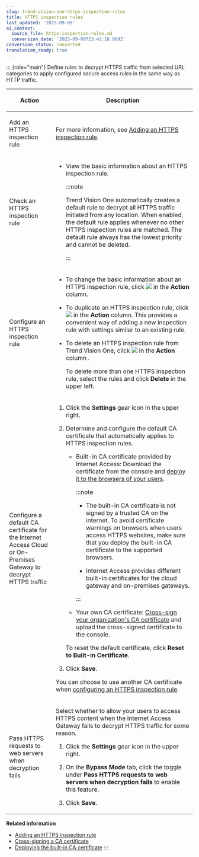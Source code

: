 ```yaml
---
slug: trend-vision-one-https-inspection-rules
title: HTTPS inspection rules
last_updated: '2025-09-08'
ai_context:
  source_file: https-inspection-rules.md
  conversion_date: '2025-09-08T23:42:18.099Z'
conversion_status: converted
translation_ready: true
---
```


::: {role="main"}
Define rules to decrypt HTTPS traffic from selected URL categories to apply configured secure access rules in the same way as HTTP traffic.

<table>
<colgroup>
<col style="width: 25%" />
<col style="width: 75%" />
</colgroup>
<thead>
<tr>
<th><p>Action</p></th>
<th><p>Description</p></th>
</tr>
</thead>
<tbody>
<tr>
<td><p>Add an HTTPS inspection rule</p></td>
<td><p>For more information, see <a href="trend-vision-one-adding-https-inspection-rule">Adding an HTTPS inspection rule</a>.</p></td>
</tr>
<tr>
<td><p>Check an HTTPS inspection rule</p></td>
<td><ul>
<li><p>View the basic information about an HTTPS inspection rule.</p>


:::note

<p>Trend Vision One automatically creates a default rule to decrypt all HTTPS traffic initiated from any location. When enabled, the default rule applies whenever no other HTTPS inspection rules are matched. The default rule always has the lowest priority and cannot be deleted.</p>


:::

</li>
</ul></td>
</tr>
<tr>
<td><p>Configure an HTTPS inspection rule</p></td>
<td><ul>
<li><p>To change the basic information about an HTTPS inspection rule, click <img src="./images/edit_icon=GUID-1F1D1164-5310-4D6D-ACD0-6049C86960AF.webp" /> in the <strong>Action</strong> column.</p></li>
<li><p>To duplicate an HTTPS inspection rule, click <img src="./images/duplicate=e79af1b6-17af-40ad-b942-53ffb9e796d2.webp" /> in the <strong>Action</strong> column. This provides a convenient way of adding a new inspection rule with settings similar to an existing rule.</p></li>
<li><p>To delete an HTTPS inspection rule from Trend Vision One, click <img src="./images/trash_icon=GUID-47cf6867-6315-438e-8670-86ff36f22a28.webp" /> in the <strong>Action</strong> column .</p>
<p>To delete more than one HTTPS inspection rule, select the rules and click <strong>Delete</strong> in the upper left.</p></li>
</ul></td>
</tr>
<tr>
<td><p>Configure a default CA certificate for the Internet Access Cloud or On-Premises Gateway to decrypt HTTPS traffic</p></td>
<td><ol>
<li><p>Click the <strong>Settings</strong> gear icon in the upper right.</p></li>
<li><p>Determine and configure the default CA certificate that automatically applies to HTTPS inspection rules.</p>
<ul>
<li><p>Built-in CA certificate provided by Internet Access: Download the certificate from the console and <a href="trend-vision-one-deploying-built-ca-certificate">deploy it to the browsers of your users</a>.</p>


:::note

<ul>
<li><p>The built-in CA certificate is not signed by a trusted CA on the internet. To avoid certificate warnings on browsers when users access HTTPS websites, make sure that you deploy the built-in CA certificate to the supported browsers.</p></li>
<li><p>Internet Access provides different built-in certificates for the cloud gateway and on-premises gateways.</p></li>
</ul>


:::

</li>
<li><p>Your own CA certificate: <a href="trend-vision-one-cross-signing-ca-certificate">Cross-sign your organization's CA certificate</a> and upload the cross-signed certificate to the console.</p></li>
</ul>
<p>To reset the default certificate, click <strong>Reset to Built-in Certificate</strong>.</p></li>
<li><p>Click <strong>Save</strong>.</p></li>
</ol>
<p>You can choose to use another CA certificate when <a href="trend-vision-one-adding-https-inspection-rule">configuring an HTTPS inspection rule</a>.</p></td>
</tr>
<tr>
<td><p>Pass HTTPS requests to web servers when decryption fails</p></td>
<td><p>Select whether to allow your users to access HTTPS content when the Internet Access Gateway fails to decrypt HTTPS traffic for some reason.</p>
<ol>
<li><p>Click the <strong>Settings</strong> gear icon in the upper right.</p></li>
<li><p>On the <strong>Bypass Mode</strong> tab, click the toggle under <strong>Pass HTTPS requests to web servers when decryption fails</strong> to enable this feature.</p></li>
<li><p>Click <strong>Save</strong>.</p></li>
</ol></td>
</tr>
</tbody>
</table>

**Related information**

- [Adding an HTTPS inspection rule](adding-https-inspection-rule.md "Create an HTTPS inspection rule to decrypt content of specified URL categories, and apply the rule to selected locations.")
- [Cross-signing a CA certificate](cross-signing-ca-certificate.md "Cross-sign your CA certificate with the Certificate Signing Request (CSR) file provided by Internet Access for use by Internet Access Gateways.")
- [Deploying the built-in CA certificate](deploying-built-ca-certificate.md "Deploy the Internet Access built-in CA certificate for the Internet Access Cloud or On-Premises Gateway to use on supported browsers to avoid certificate warnings when users visit HTTPS websites.")
:::
